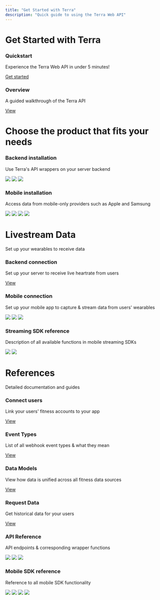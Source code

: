```yaml
---
title: "Get Started with Terra"
description: "Quick guide to using the Terra Web API"
---
```

  

# Get Started with Terra

### Quickstart

Experience the Terra Web API in under 5 minutes!

[Get started](https://docs.tryterra.co/docs/quickstart-1)

### Overview

A guided walkthrough of the Terra API

[View](https://docs.tryterra.co/docs/unified-api-getting-started)

# Choose the product that fits your needs

### Backend installation

Use Terra's API wrappers on your server backend

 [![](https://terradocs.s3.eu-west-2.amazonaws.com/py.png)](https://docs.tryterra.co/docs/unified-api-install-on-backend-python)
[![](https://terradocs.s3.eu-west-2.amazonaws.com/js.png)](https://docs.tryterra.co/docs/unified-api-install-on-backend-javascript)
[![](https://terradocs.s3.eu-west-2.amazonaws.com/java.png)](https://docs.tryterra.co/docs/unified-api-install-on-backend-java)

### Mobile installation

Access data from mobile-only providers such as Apple and Samsung

 [![](https://terradocs.s3.eu-west-2.amazonaws.com/ios.png)](https://docs.tryterra.co/docs/unified-api-manage-integrations-ios)
[![](https://terradocs.s3.eu-west-2.amazonaws.com/android.png)](https://docs.tryterra.co/docs/unified-api-manage-integrations-android)
[![](https://terradocs.s3.eu-west-2.amazonaws.com/rn.png)](https://docs.tryterra.co/docs/react-native-project)
[![](https://terradocs.s3.eu-west-2.amazonaws.com/flutter.png)](https://docs.tryterra.co/docs/unified-api-manage-integrations-flutter)

# Livestream Data

Set up your wearables to receive data

### Backend connection

Set up your server to receive live heartrate from users

[View](https://docs.tryterra.co/docs/using-the-websocket-api)

### Mobile connection

Set up your mobile app to capture & stream data from users' wearables

 [![](https://terradocs.s3.eu-west-2.amazonaws.com/ios.png)](https://docs.tryterra.co/docs/stream-heart-rate-ios-sdk)
[![](https://terradocs.s3.eu-west-2.amazonaws.com/android.png)](https://docs.tryterra.co/docs/stream-heart-rate-android-sdk)
[![](https://terradocs.s3.eu-west-2.amazonaws.com/flutter.png)](https://docs.tryterra.co/docs/flutter-sdk)

### Streaming SDK reference

Description of all available functions in mobile streaming SDKs

 [![](https://terradocs.s3.eu-west-2.amazonaws.com/ios.png)](https://docs.tryterra.co/reference/reference-stream-heart-rate-ios-sdk)
[![](https://terradocs.s3.eu-west-2.amazonaws.com/android.png)](https://docs.tryterra.co/reference/reference-stream-heart-rate-android-sdk)

# References

Detailed documentation and guides

### Connect users

Link your users' fitness accounts to your app

[View](https://docs.tryterra.co/docs/unified-api-authenticate-users)

### Event Types

List of all webhook event types & what they mean

[View](https://docs.tryterra.co/docs/event-types)

### Data Models

View how data is unified across all fitness data sources

[View](https://docs.tryterra.co/docs/data-models)

### Request Data

Get historical data for your users

[View](https://docs.tryterra.co/docs/getting-data)

### API Reference

API endpoints & corresponding wrapper functions

 [![](https://terradocs.s3.eu-west-2.amazonaws.com/py.png)](https://docs.tryterra.co/reference/reference-python-client)
[![](https://terradocs.s3.eu-west-2.amazonaws.com/js.png)](https://docs.tryterra.co/reference/reference-javascript-client)
[![](https://terradocs.s3.eu-west-2.amazonaws.com/java.png)](https://docs.tryterra.co/reference/reference-java-client)

### Mobile SDK reference

Reference to all mobile SDK functionality

 [![](https://terradocs.s3.eu-west-2.amazonaws.com/ios.png)](https://docs.tryterra.co/reference/reference-ios-sdk)
[![](https://terradocs.s3.eu-west-2.amazonaws.com/android.png)](https://docs.tryterra.co/reference/reference-android-sdk)
[![](https://terradocs.s3.eu-west-2.amazonaws.com/rn.png)](https://docs.tryterra.co/reference/reference-react-native-sdk)
[![](https://terradocs.s3.eu-west-2.amazonaws.com/flutter.png)](https://docs.tryterra.co/reference/reference-flutter-sdk)